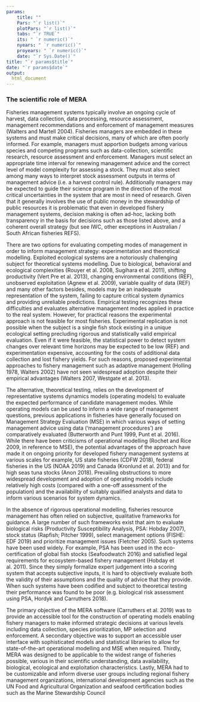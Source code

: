 ```yaml
---
params: 
    title: ""
    Pars: "`r list()`"
    plotPars: "`r list()`"
    tabs: "`r TRUE`"
    its: " `r numeric()`"
    nyears: " `r numeric()`"
    proyears: " `r numeric()`"
    date: "`r Sys.Date()`"
title: "`r params$title`"
date: "`r params$date`"
output:
  html_document
---
```




### The scientific role of MERA 

Fisheries management systems typically involve an ongoing cycle of harvest, data collection, data processing, resource assessment, management recommendations and enforcement of management measures (Walters and Martell 2004). Fisheries managers are embedded in these systems and must make critical decisions, many of which are often poorly informed. For example, managers must apportion budgets among various species and competing programs such as data-collection, scientific research, resource assessment and enforcement. Managers must select an appropriate time interval for renewing management advice and the correct level of model complexity for assessing a stock. They must also select among many ways to interpret stock assessment outputs in terms of management advice (i.e. a harvest control rule). Additionally managers may be expected to guide their science program in the direction of the most critical uncertainties in the system that are most in need of research. Given that it generally involves the use of public money in the stewardship of public resources it is problematic that even in developed fishery management systems, decision making is often ad-hoc, lacking both transparency in the basis for decisions such as those listed above, and a coherent overall strategy (but see IWC, other exceptions in Australian / South African fisheries REFS).

There are two options for evaluating competing modes  of management in order to inform management strategy: experimentation and theoretical modelling. Exploited ecological systems are a notoriously challenging subject for theoretical systems modelling. Due to biological, behavioral and ecological complexities (Rouyer et al. 2008, Sugihara et al. 2011), shifting productivity (Vert Pre et al. 2013), changing environmental conditions (REF), unobserved exploitation (Agnew et al. 2009), variable quality of data (REF) and many other factors besides, models may be an inadequate representation of the system, failing to capture critical system dynamics and providing unreliable predictions. Empirical testing recognizes these difficulties and evaluates alternative management modes applied in practice to the real system. However, for practical reasons the experimental approach is not feasible for most fisheries. Experimental replication is not possible when the subject is a single fish stock existing in a unique ecological setting precluding rigorous and statistically valid empirical evaluation. Even if it were feasible, the statistical power to detect system changes over relevant time horizons may be expected to be low (REF) and experimentation expensive, accounting for the costs of additional data collection and lost fishery yields. For such reasons, proposed experimental approaches to fishery management such as adaptive management (Holling 1978, Walters 2002) have not seen widespread adoption despite their empirical advantages (Walters 2007, Westgate et al. 2013). 

The alternative, theoretical testing, relies on the development of representative systems dynamics models (operating models) to evaluate the expected performance of candidate management modes. While operating models can  be used to inform a wide range of management questions, previous applications in fisheries have generally focused on Management Strategy Evaluation (MSE) in which various ways of setting management advice using data (‘management procedures’) are comparatively evaluated (Butterworth and Punt 1999, Punt et al. 2016). While there have been criticisms of operational modelling (Rochet and Rice 2009, in reference to MSE), the potential advantages of the approach have made it on ongoing priority for developed fishery management systems at various scales for example, US state fisheries (CDFW 2018), federal fisheries in the US (NOAA 2019) and Canada (Kronlund et al. 2013) and for high seas tuna stocks (Anon 2018). Prevailing obstructions to more widespread development and adoption of operating models include relatively high costs (compared with a one-off assessment of the population) and the availability of suitably qualified analysts and data to inform various scenarios for system dynamics. 

In the absence of rigorous operational modelling, fisheries resource management has often relied on subjective, qualitative frameworks for guidance. A large number of such frameworks exist that aim to evaluate biological risks (Productivity Susceptibility Analysis, PSA: Hobday 2007), stock status (Rapfish; Pitcher 1999), select management options (FISHE: EDF 2019) and prioritize management issues (Fletcher 2005). Such systems have been used widely. For example, PSA has been used in the eco-certification of global fish stocks (Seafoodwatch 2016) and satisfied legal requirements for ecosystem-based fishery management (Hobday et al. 2011). Since they simply formalize expert judgement into a scoring system that accepts subjective inputs, it is hard to objectively evaluate both the validity of their assumptions and the quality of advice that they provide. When such systems have been codified and subject to theoretical testing their performance was found to be poor (e.g. biological risk assessment using PSA, Hordyk and Carruthers 2018). 

The primary objective of the MERA software (Carruthers et al. 2019) was to provide an accessible tool for the construction of operating models enabling fishery managers to make informed strategic decisions at various levels including data collection, species prioritization, MP selection and enforcement. A secondary objective was to support an accessible user interface with sophisticated models and statistical libraries to allow for state-of-the-art operational modelling and MSE when required. Thirdly, MERA was designed to be applicable to the widest range of fisheries possible, various in their scientific understanding, data availability, biological, ecological and exploitation characteristics. Lastly, MERA had to be customizable and inform diverse user groups including regional fishery management organizations, international development agencies such as the UN Food and Agricultural Organization and seafood certification bodies such as the Marine Stewardship Council 

